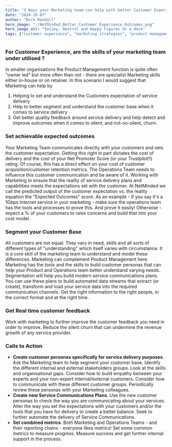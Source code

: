 ```yaml
---
title: "3 Ways your Marketing team can help with better Customer Experience outcomes?"
date: "2024-10-07"
author: "Nick Randall"
hero_image: "./NetMinded_Better_Customer_Experience_Outcomes.png"
hero_image_alt: "Smiley, Neutral and Happy Figures at a dock"
tags: ["customer experience", "marketing strategies", "product management", "service delivery"]
---
```


### For Customer Experience, are the skills of your marketing team under utilised ?
In smaller organisations the Product Management function is quite often "owner led" but more often than not - there are specialist Marketing skills either in-house or on retainer. In this scenario I would suggest that Marketing can help by
1. Helping to set and understand the Customers expectation of service delivery
2. Help to better segment and understand the customer base when it comes to service delivery
3. Get better quality feedback around service delivery and help detect and improve outcomes when it comes to silent, and not-so-silent, churn.

### Set achievable expected outcomes
Your Marketing Team communicates directly with your customers and sets the customer expectation. Getting this right in part dictates the cost of delivery and the cost of your Net Promoter Score (or your Trustpilot!!) rating. Of course, this has a direct effect on your cost of customer acquisition/customer retention metrics. The Operations Team needs to influence this customer communication and be aware of it. Working with Marketing to ensure that the reality of service delivery plans and capabilities meets the expectations set with the customer. At NetMinded we call the predicted output of the customer expectation vs. the reality equation the "Expected Outcomes" score. As an example - if you say it's a 1Gbps Internet service in your marketing - make sure the operations team has the tools and processes to prove this. And prove it easily! Otherwise - expect a % of your customers to raise concerns and build that into your cost model.

### Segment your Customer Base
All customers are not equal. They vary in need, skills and all sorts of different types of "understanding" which itself varies with circumstance. It is a core skill of the marketing team to understand and model these differences. Marketing can complement Product Management here. Marketing has the tools and the skills to build customer personas that can help your Product and Operations team better understand varying needs. Segmentation will help you build modern service communications plans. You can use these plans to build automated data streams that extract (or create), transform and load your service data into the required communication channels. Get the right information to the right people, in the correct format and at the right time.

### Get Real time customer feedback
Work with marketing to further improve the customer feedback you need in order to improve.  Reduce the silent churn that can undermine the revenue growth of any service provider.

### Calls to Action
- **Create customer personas specifically for service delivery purposes**. Ask the Marketing team to help segment your customer base. Identify the different internal and external stakeholders groups. Look at the skills and organisational gaps. Consider how to build empathy between your experts and your non-expert internal/external customers. Consider how to communicate with these different customer groups. Periodically review these personas with your Marketing colleagues.
- **Create new Service Communications Plans**. Use the new customer personas to check the way you are communicating about your services. Alter the way you set the expectations with your customers and/or the tools that you have for delivery to create a better balance. Seek to further automate the delivery of Service Communications. 
- **Set combined metrics**. Both Marketing and Operations Teams - and their reporting chains - everyone likes metrics! Set some common metrics to measure progress. Measure success and get further internal support in the process.